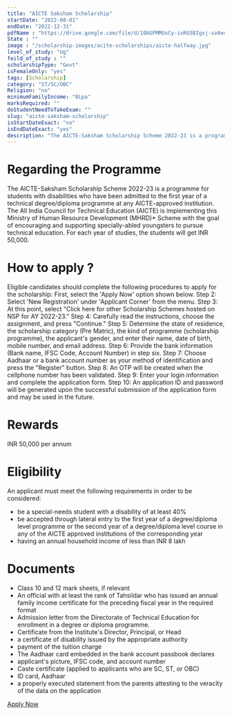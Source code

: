```yaml
---
title: "AICTE Saksham Scholarship"
startDate: "2022-08-01"
endDate: "2022-12-31"
pdfName : "https://drive.google.com/file/d/10bGPMMUsCy-ivRG5BIgxj-svAeoRdcum/preview"
State : ""
image : "/scholarship-images/acite-scholarships/aicte-halfway.jpg"
level_of_study: "Ug"
feild_of_study : ""
scholarshipType: "Govt"
isFemaleOnly: "yes"
tags: [Scholarship]
category: "ST/SC/OBC"
Religion: "no"
minimumFamilyIncome: "8Lpa"
marksRequired: ""
doStudentNeedToTakeExam: ""
slug: "aicte-saksham-scholarship"
isStartDateExact: "no"
isEndDateExact: "yes"
description: "The AICTE-Saksham Scholarship Scheme 2022-23 is a programme for students with disabilities who have been admitted to the first year of a technical degree/diploma programme at any AICTE-approved."
---
```


# Regarding the Programme

The AICTE-Saksham Scholarship Scheme 2022-23 is a programme for students with disabilities who have been admitted to the first year of a technical degree/diploma programme at any AICTE-approved institution.
The All India Council for Technical Education (AICTE) is implementing this Ministry of Human Resource Development (MHRD)\* Scheme with the goal of encouraging and supporting specially-abled youngsters to pursue technical education.
For each year of studies, the students will get INR 50,000.

# How to apply ?

Eligible candidates should complete the following procedures to apply for the scholarship:
First, select the 'Apply Now' option shown below.
Step 2: Select 'New Registration' under 'Applicant Corner' from the menu.
Step 3: At this point, select "Click here for other Scholarship Schemes hosted on NSP for AY 2022-23."
Step 4: Carefully read the instructions, choose the assignment, and press "Continue."
Step 5: Determine the state of residence, the scholarship category (Pre Matric), the kind of programme (scholarship programme), the applicant's gender, and enter their name, date of birth, mobile number, and email address.
Step 6: Provide the bank information (Bank name, IFSC Code, Account Number) in step six.
Step 7: Choose Aadhaar or a bank account number as your method of identification and press the "Register" button.
Step 8: An OTP will be created when the cellphone number has been validated.
Step 9: Enter your login information and complete the application form.
Step 10: An application ID and password will be generated upon the successful submission of the application form and may be used in the future.

# Rewards

INR 50,000 per annum

# Eligibility

An applicant must meet the following requirements in order to be considered:

- be a special-needs student with a disability of at least 40%
- be accepted through lateral entry to the first year of a degree/diploma level programme or the second year of a degree/diploma level course in any of the AICTE approved institutions of the corresponding year
- having an annual household income of less than INR 8 lakh

# Documents

- Class 10 and 12 mark sheets, if relevant
- An official with at least the rank of Tahsildar who has issued an annual family income certificate for the preceding fiscal year in the required format
- Admission letter from the Directorate of Technical Education for enrollment in a degree or diploma programme.
- Certificate from the Institute's Director, Principal, or Head
- a certificate of disability issued by the appropriate authority
- payment of the tuition charge
- The Aadhaar card embedded in the bank account passbook declares
- applicant's picture, IFSC code, and account number
- Caste certificate (applied to applicants who are SC, ST, or OBC)
- ID card, Aadhaar
- a properly executed statement from the parents attesting to the veracity of the data on the application

[Apply Now](https://aicte-pragati-saksham-gov.in/)
